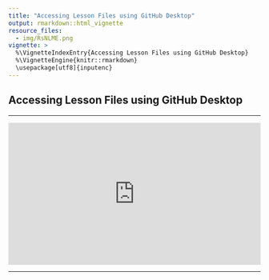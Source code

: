 ```yaml
---
title: "Accessing Lesson Files using GitHub Desktop"
output: rmarkdown::html_vignette
resource_files:
  - img/RsNLME.png
vignette: >
  %\VignetteIndexEntry{Accessing Lesson Files using GitHub Desktop}
  %\VignetteEngine{knitr::rmarkdown}
  \usepackage[utf8]{inputenc}
---
```


## Accessing Lesson Files using GitHub Desktop

---

<div style="padding:56.25% 0 0 0;position:relative;"><iframe src="https://player.vimeo.com/video/769130098?h=76de4d2cf2&color=0a7bc1&title=0&byline=0&portrait=0" style="position:absolute;top:0;left:0;width:100%;height:100%;" frameborder="0" allow="autoplay; fullscreen; picture-in-picture" allowfullscreen></iframe></div><script src="https://player.vimeo.com/api/player.js"></script>

---





